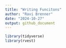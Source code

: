 ```yaml
---
title: "Writing Funcitons"
author: "Ravi Brenner"
date: "2024-10-27"
output: github_document
---
```


```r
library(tidyverse)
library(rvest)
```
